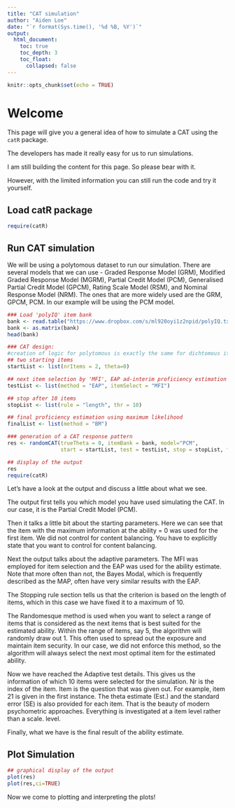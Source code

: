 ```yaml
---
title: "CAT simulation"
author: "Aiden Loe"
date: "`r format(Sys.time(), '%d %B, %Y')`"
output:
  html_document:
    toc: true
    toc_depth: 3
    toc_float: 
      collapsed: false
---
```


```r
knitr::opts_chunk$set(echo = TRUE)
```

# Welcome

This page will give you a general idea of how to simulate a CAT using the `catR` package. 

The developers has made it really easy for us to run simulations. 

I am still building the content for this page. So please bear with it.

However, with the limited information you can still run the code and try it yourself. 

## Load catR package

```r
require(catR)
```

## Run CAT simulation

We will be using a polytomous dataset to run our simulation. There are several models that we can use - Graded Response Model (GRM), Modified Graded Response Model (MGRM), Partial Credit Model (PCM), Generalised Partial Credit Model (GPCM), Rating Scale Model (RSM), and Nominal Response Model (NRM). The ones that are more widely used are the GRM, GPCM, PCM. In our example will be using the PCM model. 

```r
### Load 'polyIQ' item bank
bank <- read.table("https://www.dropbox.com/s/ml920oyi1z2npid/polyIQ.txt?raw=1",header = TRUE)
bank <- as.matrix(bank)
head(bank)

### CAT design:
#creation of logic for polytomous is exactly the same for dichtomous items.
## two starting items
startList <- list(nrItems = 2, theta=0)

## next item selection by 'MFI', EAP ad-interim proficiency estimation
testList <- list(method = "EAP", itemSelect = "MFI")

## stop after 10 items
stopList <- list(rule = "length", thr = 10)

## final proficiency estimation using maximum likelihood
finalList <- list(method = "BM")

### generation of a CAT response pattern
res <- randomCAT(trueTheta = 0, itemBank = bank, model="PCM",
                 start = startList, test = testList, stop = stopList, final = finalList)

## display of the output
res
require(catR)

```


Let's have a look at the output and discuss a little about what we see. 

The output first tells you which model you have used simulating the CAT. In our case, it is the Partial Credit Model (PCM). 

Then it talks a little bit about the starting parameters. Here we can see that the item with the maximum information at the ability = 0 was used for the first item. We did not control for content balancing. You have to explicitly state that you want to control for content balancing. 


Next the output talks about the adaptive parameters. The MFI was employed for item selection and the EAP was used for the ability estimate. Note that more often than not, the Bayes Modal, which is frequently described as the MAP, often have very similar results with the EAP. 

The Stopping rule section tells us that the criterion is based on the length of items, which in this case we have fixed it to a maximum of 10.

The Randomesque method is used when you want to select a range of items that is considered as the next items that is best suited for the estimated ability. Within the range of items, say 5, the algorithm will randomly draw out 1. This often used to spread out the exposure and maintain item security. In our case, we did not enforce this method, so the algorithm will always select the next most optimal item for the estimated ability. 

Now we have reached the Adaptive test details. This gives us the information of which 10 items were selected for the simulation. Nr is the index of the item. Item is the question that was given out. For example, item 21 is given in the first instance. The theta estimate (Est.) and the standard error (SE) is also provided for each item. That is the beauty of modern psychometric approaches. Everything is investigated at a item level rather than a scale. level.

Finally, what we have is the final result of the ability estimate. 


## Plot Simulation
```r
## graphical display of the output
plot(res)
plot(res,ci=TRUE)

```
Now we come to plotting and interpreting the plots!




<script>
  (function(i,s,o,g,r,a,m){i['GoogleAnalyticsObject']=r;i[r]=i[r]||function(){
  (i[r].q=i[r].q||[]).push(arguments)},i[r].l=1*new Date();a=s.createElement(o),
  m=s.getElementsByTagName(o)[0];a.async=1;a.src=g;m.parentNode.insertBefore(a,m)
  })(window,document,'script','https://www.google-analytics.com/analytics.js','ga');

  ga('create', 'UA-98916204-1', 'auto');
  ga('send', 'pageview');

</script>